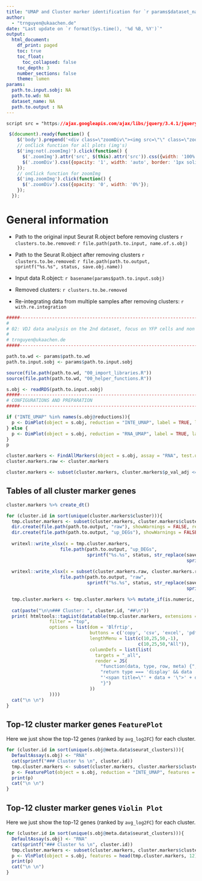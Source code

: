 ```yaml
---
title: "UMAP and Cluster marker identification for `r params$dataset_name`"
author:
  - "trnguyen@ukaachen.de"
date: "Last update on `r format(Sys.time(), '%d %B, %Y')`"
output:
  html_document:
    df_print: paged
    toc: true
    toc_float:
      toc_collapsed: false
    toc_depth: 3
    number_sections: false
    theme: lumen
params:
  path.to.input.sobj: NA
  path.to.wd: NA
  dataset_name: NA
  path.to.output : NA
---
```


```css
script src = "https://ajax.googleapis.com/ajax/libs/jquery/3.4.1/jquery.min.js"
```

```js
 $(document).ready(function() {
    $('body').prepend('<div class=\"zoomDiv\"><img src=\"\" class=\"zoomImg\"></div>');
    // onClick function for all plots (img's)
    $('img:not(.zoomImg)').click(function() {
      $('.zoomImg').attr('src', $(this).attr('src')).css({width: '100%'});
      $('.zoomDiv').css({opacity: '1', width: 'auto', border: '1px solid white', borderRadius: '5px', position: 'fixed', top: '50%', left: '50%', marginRight: '-50%', transform: 'translate(-50%, -50%)', boxShadow: '0px 0px 50px #888888', zIndex: '50', overflow: 'auto', maxHeight: '100%'});
    });
    // onClick function for zoomImg
    $('img.zoomImg').click(function() {
      $('.zoomDiv').css({opacity: '0', width: '0%'}); 
    });
  });
```


<style type="text/css">
    div.datatables { height: auto !important;}
</style>

# General information

- Path to the original input Seurat R.object before removing clusters `r clusters.to.be.removed`: `r file.path(path.to.input, name.of.s.obj)`

- Path to the Seurat R.object after removing clusters `r clusters.to.be.removed`: `r file.path(path.to.output, sprintf("%s.%s", status, save.obj.name))`

- Input data R.object: `r basename(params$path.to.input.sobj)`

- Removed clusters: `r clusters.to.be.removed`

- Re-integrating data from multiple samples after removing clusters: `r with.re.integration`




```r
#####----------------------------------------------------------------------#####
#
# 02: VDJ data analysis on the 2nd dataset, focus on YFP cells and non YFP cells
#
# trnguyen@ukaachen.de
#####----------------------------------------------------------------------#####

path.to.wd <- params$path.to.wd
path.to.input.sobj <- params$path.to.input.sobj

source(file.path(path.to.wd, "00_import_libraries.R"))
source(file.path(path.to.wd, "00_helper_functions.R"))

s.obj <- readRDS(path.to.input.sobj)
#####----------------------------------------------------------------------#####
# CONFIGURATIONS AND PREPARATION
#####----------------------------------------------------------------------#####
```


```r
if ("INTE_UMAP" %in% names(s.obj@reductions)){
  p <- DimPlot(object = s.obj, reduction = "INTE_UMAP", label = TRUE, label.box = TRUE, repel = TRUE, pt.size = 1)  
} else {
  p <- DimPlot(object = s.obj, reduction = "RNA_UMAP", label = TRUE, label.box = TRUE, repel = TRUE, pt.size = 1)
}
p
```


```r
cluster.markers <- FindAllMarkers(object = s.obj, assay = "RNA", test.use = "wilcox")
cluster.markers.raw <- cluster.markers

cluster.markers <- subset(cluster.markers, cluster.markers$p_val_adj <= 0.05 & cluster.markers$avg_log2FC >= 0)
```

## Tables of all cluster marker genes {.tabset}
```r
cluster.markers %>% create_dt()
```

```r

for (cluster.id in sort(unique(cluster.markers$cluster))){
  tmp.cluster.markers <- subset(cluster.markers, cluster.markers$cluster == cluster.id) %>% arrange(desc(avg_log2FC))
  dir.create(file.path(path.to.output, "raw"), showWarnings = FALSE, recursive = TRUE)
  dir.create(file.path(path.to.output, "up_DEGs"), showWarnings = FALSE, recursive = TRUE)
  
  writexl::write_xlsx(x = tmp.cluster.markers, 
                    file.path(path.to.output, "up_DEGs",
                              sprintf("%s.%s", status, str_replace(save.obj.name, ".rds",
                                                                   sprintf("%s.xlsx", cluster.id)))))
  
  writexl::write_xlsx(x = subset(cluster.markers.raw, cluster.markers.raw$cluster == cluster.id) %>% arrange(desc(avg_log2FC)), 
                    file.path(path.to.output, "raw",
                              sprintf("%s.%s", status, str_replace(save.obj.name, ".rds",
                                                                   sprintf("%s.raw.xlsx", cluster.id)))))

  tmp.cluster.markers <- tmp.cluster.markers %>% mutate_if(is.numeric, round, 6) 
  
  cat(paste("\n\n### Cluster: ", cluster.id, "##\n"))
  print( htmltools::tagList(datatable(tmp.cluster.markers, extensions = 'Buttons',
                filter = "top",
                options = list(dom = 'Blfrtip',
                               buttons = c('copy', 'csv', 'excel', 'pdf', 'print'),
                               lengthMenu = list(c(10,25,50,-1),
                                                 c(10,25,50,"All")),
                               columnDefs = list(list(
                                 targets = "_all",
                                 render = JS(
                                   "function(data, type, row, meta) {",
                                   "return type === 'display' && data != null && data.length > 100 ?",
                                   "'<span title=\"' + data + '\">' + data.substr(0, 100) + '...</span>' : data;",
                                   "}")
                               ))
                ))))
  cat("\n \n")
}

```


## Top-12 cluster marker genes `FeaturePlot` {.tabset}
Here we just show the top-12 genes (ranked by `avg_log2FC`) for each cluster. 

```r
for (cluster.id in sort(unique(s.obj@meta.data$seurat_clusters))){
  DefaultAssay(s.obj) <- "RNA"
  cat(sprintf("### Cluster %s \n", cluster.id))
  tmp.cluster.markers <- subset(cluster.markers, cluster.markers$cluster == cluster.id) %>% arrange(desc(avg_log2FC))
  p <- FeaturePlot(object = s.obj, reduction = "INTE_UMAP", features = head(tmp.cluster.markers, 12)$gene, ncol = 3, label = TRUE, pt.size = 0.5, label.size = 5, label.color = "red")  
  print(p)
  cat("\n \n")
}
```

## Top-12 cluster marker genes `Violin Plot` {.tabset}
Here we just show the top-12 genes (ranked by `avg_log2FC`) for each cluster. 

```r
for (cluster.id in sort(unique(s.obj@meta.data$seurat_clusters))){
  DefaultAssay(s.obj) <- "RNA"
  cat(sprintf("### Cluster %s \n", cluster.id))
  tmp.cluster.markers <- subset(cluster.markers, cluster.markers$cluster == cluster.id) %>% arrange(desc(avg_log2FC))
  p <- VlnPlot(object = s.obj, features = head(tmp.cluster.markers, 12)$gene)  
  print(p)
  cat("\n \n")
}
```
